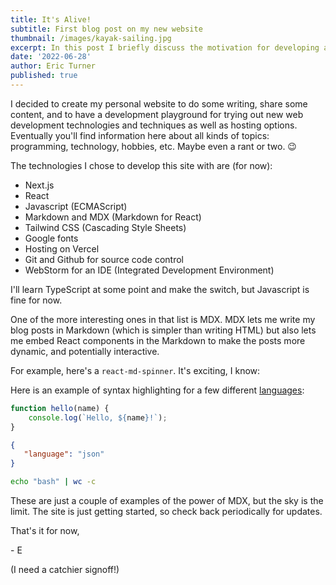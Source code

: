 ---
title: It's Alive!
subtitle: First blog post on my new website
thumbnail: /images/kayak-sailing.jpg
excerpt: In this post I briefly discuss the motivation for developing a personal website, and the technology stack I'm using.
date: '2022-06-28'
author: Eric Turner
published: true
---

I decided to create my personal website to do some writing, share some content, and to have a
development playground for trying out new web development technologies and techniques as well as
hosting options. Eventually you'll find information here about all kinds of topics: programming,
technology, hobbies, etc. Maybe even a rant or two. 😉

The technologies I chose to develop this site with are (for now):

- Next.js
- React
- Javascript (ECMAScript)
- Markdown and MDX (Markdown for React)
- Tailwind CSS (Cascading Style Sheets)
- Google fonts
- Hosting on Vercel
- Git and Github for source code control
- WebStorm for an IDE (Integrated Development Environment)

I'll learn TypeScript at some point and make the switch, but Javascript is fine for now.

One of the more interesting ones in that list is MDX. MDX lets me write my blog posts in Markdown (which is simpler than writing HTML)
but also lets me embed React components in the Markdown to make the posts more dynamic, and potentially
interactive.

For example, here's a `react-md-spinner`. It's exciting, I know:

<MDSpinner />

Here is an example of syntax highlighting for a few different [languages](https://rdmd.readme.io/docs/code-blocks):

```jsx
function hello(name) {
    console.log(`Hello, ${name}!`);
}
```

```json
{
   "language": "json"
}
```

```bash
echo "bash" | wc -c
```

These are just a couple of examples of the power of MDX, but the sky is the limit. The
site is just getting started, so check back periodically for updates.

That's it for now,

\- E

(I need a catchier signoff!)
